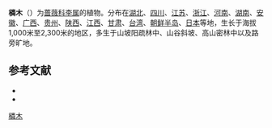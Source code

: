 {{NoteTA|zh-cn:橉木;zh-hk:橉木;zh-tw:布氏稠李}}
{{Speciesbox
| name = 橉木
| status = 
| status_system = 
| image =
| genus = Prunus
| species = buergeriana
| authority = Miq.
}}

'''橉木'''（{{lang-xm|Prunus buergeriana}}）为[[蔷薇科|蔷薇科]][[李属|李属]]的植物。分布在[[湖北|湖北]]、[[四川|四川]]、[[江苏|江苏]]、[[浙江|浙江]]、[[河南|河南]]、[[湖南|湖南]]、[[安徽|安徽]]、[[广西|广西]]、[[贵州|贵州]]、[[陕西|陕西]]、[[江西|江西]]、[[甘肃|甘肃]]、[[台湾|台湾]]、[[朝鲜半岛|朝鲜半岛]]、[[日本|日本]]等地，生长于海拔1,000米至2,300米的地区，多生于山坡阳疏林中、山谷斜坡、高山密林中以及路旁旷地。

== 参考文献 ==
<div class="references-small">
* {{cite web| url =http://www.bioinfo.cn/db05/KmzwSpecies.php?action=view&id=18222| title =橉木| work =《中国高等植物数据库全库》| publisher =中国科学院微生物研究所| author =昆明植物研究所| accessdate =2009-02-25| deadurl =yes| archiveurl =https://web.archive.org/web/20160305095432/http://www.bioinfo.cn/db05/KmzwSpecies.php?action=view&id=18222| archivedate =2016-03-05}}
* {{TaiBNET| zh=布氏稠李 | id=204172 | binomial=Prunus buergeriana | authority=Miq., 1865 | var= | accessdate=2013-01-24}}
</div>

{{Taxonbar|from=Q11121869}}

[[Category:稠李亚属|橉木]]


{{植物小作品}}